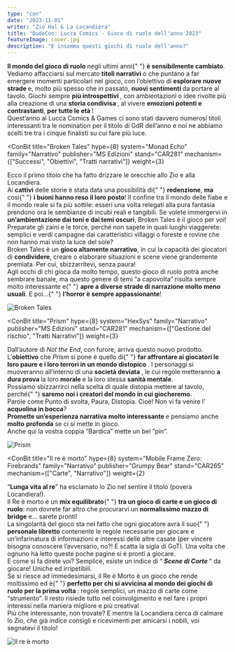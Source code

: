 ```yaml
---
type: "con"
date: "2023-11-01"
writer: "Zio Hal & La Locandiera"
title: "DudeCon: Lucca Comics - Gioco di ruolo dell'anno 2023"
featureImage: cover.jpg
description: "E insomma questi giochi di ruolo dell'anno?"
---
```


<FundingIntro>
  <strong>Il mondo del gioco di ruolo</strong> negli ultimi anni{" "}
  <strong>è sensibilmente cambiato</strong>.<br />
  Vediamo affacciarsi sul mercato <strong>titoli narrativi</strong> o che puntano
  a far emergere momenti particolari nel gioco, con l’obiettivo di <strong>
    esplorare nuove strade
  </strong> e, molto più spesso che in passato, <strong>
    nuovi sentimenti
  </strong> da portare al tavolo. Giochi sempre <strong>
    più introspettivi
  </strong>, con ambientazioni o idee rivolte più alla creazione di una <strong>
    storia condivisa
  </strong>, al vivere <strong>emozioni potenti e contrastanti</strong>, <strong>
    per tutte le età
  </strong>!<br />
  Quest’anno al Lucca Comics &amp; Games ci sono stati davvero numerosi titoli
  interessanti tra le nomination per il titolo di GdR dell’anno e noi ne abbiamo
  scelti tre tra i cinque finalisti su cui fare più luce.
</FundingIntro>

<ConBit
  title="Broken Tales"
  hype={8}
  system="Monad Echo"
  family="Narrativo"
  publisher="MS Edizioni"
  stand="CAR281"
  mechanism={["Successi", "Obiettivi", "Tratti narrativi"]}
  weight={3}
>
  Ecco il primo titolo che ha fatto drizzare le orecchie allo Zio e alla
  Locandiera.
  <br />
  Ai <strong>cattivi</strong> delle storie è stata data una possibilità di{" "}
  <strong>redenzione</strong>, <strong>ma</strong> così{" "}
  <strong>i buoni hanno reso il loro posto</strong>! Il confine tra il mondo
  delle fiabe e il mondo reale si fa più sottile: esseri una volta relegati alla
  pura fantasia prendono ora le sembianze di incubi reali e tangibili. Se volete
  immergervi in <strong>un’ambientazione dai toni e dai temi oscuri</strong>,
  Broken Tales è il gioco per voi! Preparate gli zaini e le torce, perché non
  sapete in quali luoghi viaggerete: semplici e verdi campagne dai
  caratteristici villaggi o foreste e rovine che non hanno mai visto la luce del
  sole?
  <br />
  Broken Tales è un <strong>gioco altamente narrativo</strong>, in cui la
  capacità dei giocatori di <strong>condividere</strong>, creare o elaborare
  situazioni e scene viene grandemente premiata. Per cui, sbizzarritevi, senza
  paura!
  <br />
  Agli occhi di chi gioca da molto tempo, questo gioco di ruolo potrà anche
  sembrare banale, ma questo genere di temi “a capovolta” risulta sempre molto
  interessante e{" "}
  <strong>apre a diverse strade di narrazione molto meno usuali</strong>. E poi…{" "}
  <strong>l’horror è sempre appassionante</strong>!
</ConBit>

<img src="broken-tales.png?t=1" alt="Broken Tales" />

<ConBit
  title="Prism"
  hype={8}
  system="HexSys"
  family="Narrativo"
  publisher="MS Edizioni"
  stand="CAR281"
  mechanism={["Gestione del rischio", "Tratti Narrativi"]}
  weight={3}
>
  Dall’autore di <em>Not the End</em>, con furore, arriva questo nuovo prodotto.
  <br />
  L’<strong>obiettivo</strong> che <em>Prism</em> si pone è quello di{" "}
  <strong>
    far affrontare ai giocatori le loro paure e i loro terrori in un mondo
    distopico
  </strong>
  . I personaggi si muoveranno all’interno di una <strong>
    società deviata
  </strong>, le cui regole metteranno <strong>a dura prova </strong>la loro <strong>
    morale
  </strong> e la loro stessa <strong>sanità mentale</strong>.<br />
  Possiamo sbizzarrirci nella scelta di quale distopia mettere al tavolo, perché{" "}
  <strong>saremo noi i creatori del mondo in cui giocheremo</strong>. <br />
  Parole come Punto di svolta, Paura, Distopia. Cioè! Non vi fa venire l’
  <strong>acquolina in bocca</strong>?<br />
  <strong>Promette un’esperienza narrativa</strong> <strong>
    molto interessante
  </strong> e pensiamo anche <strong>molto</strong> <strong>profonda</strong> se
  ci si mette in gioco.
  <br />
  Anche qui la vostra coppia “Bardica” mette un bel “pin”.
</ConBit>

<img src="prism.png?t=1" alt="Prism" />

<ConBit
  title="Il re è morto"
  hype={8}
  system="Mobile Frame Zero: Firebrands"
  family="Narrativo"
  publisher="Grumpy Bear"
  stand="CAR265"
  mechanism={["Carte", "Narrativo"]}
  weight={2}
>
  “<strong>Lunga vita al re</strong>” ha esclamato lo Zio nel sentire il titolo
  (povera Locandiera!).
  <br />
  Il Re è morto è un <strong>mix equilibrato</strong>{" "}
  <strong>tra un gioco di carte e un gioco di ruolo</strong>: non dovrete far
  altro che procurarvi un <strong>normalissimo mazzo di bridge</strong> e…
  sarete pronti!
  <br />
  La singolarità del gioco sta nel fatto che ogni giocatore avrà il suo{" "}
  <strong>personale libretto</strong> contenente le regole necessarie per
  giocare e un’infarinatura di informazioni e interessi delle altre casate (per
  vincere bisogna conoscere l’avversario, no?! E scatta la sigla di GoT). Una
  volta che ognuno ha letto queste poche pagine si è pronti a giocare. <br />E come
  si fa direte voi? Semplice, esiste un indice di “<strong>
    <em>Scene di Corte</em>
  </strong>” da giocare! Uniche ed irripetibili. <br />
  Se si riesce ad immedesimarsi, il Re è Morto è un gioco che rende moltissimo
  ed è{" "}
  <strong>
    perfetto per chi si avvicina al mondo dei giochi di ruolo per la prima volta
  </strong>
  : regole semplici, un mazzo di carte come “strumento”. Il resto risiede tutto
  nel coinvolgimento e nel fare i propri interessi nella maniera migliore e più
  creativa!
  <br />
  Più che interessante, non trovate? E mentre la Locandiera cerca di calmare lo
  Zio, che già indice consigli e ricevimenti per amicarsi i nobili, voi
  segnatevi il titolo!
</ConBit>

<img src="il-re-morto.jpg?t=1" alt="Il re è morto" />

